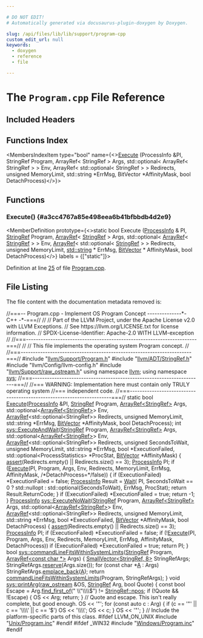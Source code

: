 ```yaml
---

# DO NOT EDIT!
# Automatically generated via docusaurus-plugin-doxygen by Doxygen.

slug: /api/files/lib/lib/support/program-cpp
custom_edit_url: null
keywords:
  - doxygen
  - reference
  - file

---
```





# The `Program.cpp` File Reference

<DoxygenPage pluginConfig={pluginConfig}>



## Included Headers

<IncludesList>
<IncludesListItem
  filePath="llvm/Support/Program.h"
  permalink="/docs/api/files/include/include/llvm/include/llvm/support/program-h"
  isLocal="true" />
<IncludesListItem
  filePath="llvm/ADT/StringRef.h"
  permalink="/docs/api/files/include/include/llvm/include/llvm/adt/stringref-h"
  isLocal="true" />
<IncludesListItem
  filePath="llvm/Config/llvm-config.h"
  permalink=""
  isLocal="true" />
<IncludesListItem
  filePath="llvm/Support/raw_ostream.h"
  permalink="/docs/api/files/include/include/llvm/include/llvm/support/raw-ostream-h"
  isLocal="true" />
<IncludesListItem
  filePath="Unix/Program.inc"
  permalink="/docs/api/files/lib/lib/support/lib/support/unix/program-inc"
  isLocal="true" />
</IncludesList>

## Functions Index

<MembersIndex>

<MembersIndexItem
  type="bool"
  name={<><a href="#a3cc4767a85e498eea6b41bfbbdb4d2e9">Execute</a> (ProcessInfo &amp;PI, StringRef Program, ArrayRef&lt; StringRef &gt; Args, std::optional&lt; ArrayRef&lt; StringRef &gt; &gt; Env, ArrayRef&lt; std::optional&lt; StringRef &gt; &gt; Redirects, unsigned MemoryLimit, std::string &#42;ErrMsg, BitVector &#42;AffinityMask, bool DetachProcess)</>}>
</MembersIndexItem>

</MembersIndex>


<SectionDefinition>

## Functions

### Execute() {#a3cc4767a85e498eea6b41bfbbdb4d2e9}

<MemberDefinition
  prototype={<>static bool Execute (<a href="/docs/api/structs/llvm/sys/processinfo">ProcessInfo</a> &amp; PI, <a href="/docs/api/classes/llvm/stringref">StringRef</a> Program, <a href="/docs/api/classes/llvm/arrayref">ArrayRef</a>&lt; <a href="/docs/api/classes/llvm/stringref">StringRef</a> &gt; Args, std::optional&lt; <a href="/docs/api/classes/llvm/arrayref">ArrayRef</a>&lt; <a href="/docs/api/classes/llvm/stringref">StringRef</a> &gt; &gt; Env, <a href="/docs/api/classes/llvm/arrayref">ArrayRef</a>&lt; std::optional&lt; <a href="/docs/api/classes/llvm/stringref">StringRef</a> &gt; &gt; Redirects, unsigned MemoryLimit, <a href="/docs/api/files/include/include/llvm/include/llvm/demangle/itaniumdemangle-h/#ae2b0d0345572d6718e219aa76d1d54edab45cffe084dd3d20d928bee85e7b0f21">std::string</a> &#42; ErrMsg, <a href="/docs/api/classes/llvm/bitvector">BitVector</a> &#42; AffinityMask, bool DetachProcess)</>}
  labels = {["static"]}>

Definition at line <a href="#l00025">25</a> of file <a href="/docs/api/files/lib/lib/support/program-cpp">Program.cpp</a>.
</MemberDefinition>

</SectionDefinition>

## File Listing

The file content with the documentation metadata removed is:

<ProgramListing>

<Link id="l00001" /><CodeLine lineNumber="1"><Highlight kind="comment">//===-- Program.cpp - Implement OS Program Concept --------------&#42;- C++ -&#42;-===//</Highlight><Highlight kind="normal"></Highlight></CodeLine>
<Link id="l00002" /><CodeLine lineNumber="2"><Highlight kind="normal"></Highlight><Highlight kind="comment">//</Highlight><Highlight kind="normal"></Highlight></CodeLine>
<Link id="l00003" /><CodeLine lineNumber="3"><Highlight kind="normal"></Highlight><Highlight kind="comment">// Part of the LLVM Project, under the Apache License v2.0 with LLVM Exceptions.</Highlight><Highlight kind="normal"></Highlight></CodeLine>
<Link id="l00004" /><CodeLine lineNumber="4"><Highlight kind="normal"></Highlight><Highlight kind="comment">// See https://llvm.org/LICENSE.txt for license information.</Highlight><Highlight kind="normal"></Highlight></CodeLine>
<Link id="l00005" /><CodeLine lineNumber="5"><Highlight kind="normal"></Highlight><Highlight kind="comment">// SPDX-License-Identifier: Apache-2.0 WITH LLVM-exception</Highlight><Highlight kind="normal"></Highlight></CodeLine>
<Link id="l00006" /><CodeLine lineNumber="6"><Highlight kind="normal"></Highlight><Highlight kind="comment">//</Highlight><Highlight kind="normal"></Highlight></CodeLine>
<Link id="l00007" /><CodeLine lineNumber="7"><Highlight kind="normal"></Highlight><Highlight kind="comment">//===----------------------------------------------------------------------===//</Highlight><Highlight kind="normal"></Highlight></CodeLine>
<Link id="l00008" /><CodeLine lineNumber="8"><Highlight kind="normal"></Highlight><Highlight kind="comment">//</Highlight><Highlight kind="normal"></Highlight></CodeLine>
<Link id="l00009" /><CodeLine lineNumber="9"><Highlight kind="normal"></Highlight><Highlight kind="comment">//  This file implements the operating system Program concept.</Highlight><Highlight kind="normal"></Highlight></CodeLine>
<Link id="l00010" /><CodeLine lineNumber="10"><Highlight kind="normal"></Highlight><Highlight kind="comment">//</Highlight><Highlight kind="normal"></Highlight></CodeLine>
<Link id="l00011" /><CodeLine lineNumber="11"><Highlight kind="normal"></Highlight><Highlight kind="comment">//===----------------------------------------------------------------------===//</Highlight><Highlight kind="normal"></Highlight></CodeLine>
<Link id="l00012" /><CodeLine lineNumber="12"><Highlight kind="normal"></Highlight></CodeLine>
<Link id="l00013" /><CodeLine lineNumber="13"><Highlight kind="normal"></Highlight><Highlight kind="preprocessor">#include &quot;<a href="/docs/api/files/include/include/llvm/include/llvm/support/program-h">llvm/Support/Program.h</a>&quot;</Highlight><Highlight kind="normal"></Highlight></CodeLine>
<Link id="l00014" /><CodeLine lineNumber="14"><Highlight kind="normal"></Highlight><Highlight kind="preprocessor">#include &quot;<a href="/docs/api/files/include/include/llvm/include/llvm/adt/stringref-h">llvm/ADT/StringRef.h</a>&quot;</Highlight><Highlight kind="normal"></Highlight></CodeLine>
<Link id="l00015" /><CodeLine lineNumber="15"><Highlight kind="normal"></Highlight><Highlight kind="preprocessor">#include &quot;llvm/Config/llvm-config.h&quot;</Highlight><Highlight kind="normal"></Highlight></CodeLine>
<Link id="l00016" /><CodeLine lineNumber="16"><Highlight kind="normal"></Highlight><Highlight kind="preprocessor">#include &quot;<a href="/docs/api/files/include/include/llvm/include/llvm/support/raw-ostream-h">llvm/Support/raw&#95;ostream.h</a>&quot;</Highlight><Highlight kind="normal"></Highlight></CodeLine>
<Link id="l00017" /><CodeLine lineNumber="17"><Highlight kind="normal"></Highlight><Highlight kind="keyword">using namespace </Highlight><Highlight kind="normal"><a href="/docs/api/namespaces/llvm">llvm</a>;</Highlight></CodeLine>
<Link id="l00018" /><CodeLine lineNumber="18"><Highlight kind="normal"></Highlight><Highlight kind="keyword">using namespace </Highlight><Highlight kind="normal"><a href="/docs/api/namespaces/llvm/sys">sys</a>;</Highlight></CodeLine>
<Link id="l00019" /><CodeLine lineNumber="19"><Highlight kind="normal"></Highlight></CodeLine>
<Link id="l00020" /><CodeLine lineNumber="20"><Highlight kind="normal"></Highlight><Highlight kind="comment">//===----------------------------------------------------------------------===//</Highlight><Highlight kind="normal"></Highlight></CodeLine>
<Link id="l00021" /><CodeLine lineNumber="21"><Highlight kind="normal"></Highlight><Highlight kind="comment">//=== WARNING: Implementation here must contain only TRULY operating system</Highlight><Highlight kind="normal"></Highlight></CodeLine>
<Link id="l00022" /><CodeLine lineNumber="22"><Highlight kind="normal"></Highlight><Highlight kind="comment">//===          independent code.</Highlight><Highlight kind="normal"></Highlight></CodeLine>
<Link id="l00023" /><CodeLine lineNumber="23"><Highlight kind="normal"></Highlight><Highlight kind="comment">//===----------------------------------------------------------------------===//</Highlight><Highlight kind="normal"></Highlight></CodeLine>
<Link id="l00024" /><CodeLine lineNumber="24"><Highlight kind="normal"></Highlight></CodeLine>
<Link id="l00025" /><CodeLine lineNumber="25" lineLink="#a3cc4767a85e498eea6b41bfbbdb4d2e9"><Highlight kind="normal"></Highlight><Highlight kind="keyword">static</Highlight><Highlight kind="normal"> </Highlight><Highlight kind="keywordtype">bool</Highlight><Highlight kind="normal"> <a href="#a3cc4767a85e498eea6b41bfbbdb4d2e9">Execute</a>(<a href="/docs/api/structs/llvm/sys/processinfo">ProcessInfo</a> &amp;PI, <a href="/docs/api/classes/llvm/stringref">StringRef</a> Program,</Highlight></CodeLine>
<Link id="l00026" /><CodeLine lineNumber="26"><Highlight kind="normal">                    <a href="/docs/api/classes/llvm/arrayref">ArrayRef&lt;StringRef&gt;</a> Args,</Highlight></CodeLine>
<Link id="l00027" /><CodeLine lineNumber="27"><Highlight kind="normal">                    std::optional&lt;<a href="/docs/api/classes/llvm/arrayref">ArrayRef&lt;StringRef&gt;</a>&gt; Env,</Highlight></CodeLine>
<Link id="l00028" /><CodeLine lineNumber="28"><Highlight kind="normal">                    <a href="/docs/api/classes/llvm/arrayref">ArrayRef</a>&lt;std::optional&lt;StringRef&gt;&gt; Redirects,</Highlight></CodeLine>
<Link id="l00029" /><CodeLine lineNumber="29"><Highlight kind="normal">                    </Highlight><Highlight kind="keywordtype">unsigned</Highlight><Highlight kind="normal"> MemoryLimit, std::string &#42;ErrMsg,</Highlight></CodeLine>
<Link id="l00030" /><CodeLine lineNumber="30"><Highlight kind="normal">                    <a href="/docs/api/classes/llvm/bitvector">BitVector</a> &#42;AffinityMask, </Highlight><Highlight kind="keywordtype">bool</Highlight><Highlight kind="normal"> DetachProcess);</Highlight></CodeLine>
<Link id="l00031" /><CodeLine lineNumber="31"><Highlight kind="normal"></Highlight></CodeLine>
<Link id="l00032" /><CodeLine lineNumber="32" lineLink="/docs/api/namespaces/llvm/sys/#abb13fbc7f52c659966b05092b19e6e19"><Highlight kind="normal"></Highlight><Highlight kind="keywordtype">int</Highlight><Highlight kind="normal"> <a href="/docs/api/namespaces/llvm/sys/#abb13fbc7f52c659966b05092b19e6e19">sys::ExecuteAndWait</a>(<a href="/docs/api/classes/llvm/stringref">StringRef</a> Program, <a href="/docs/api/classes/llvm/arrayref">ArrayRef&lt;StringRef&gt;</a> Args,</Highlight></CodeLine>
<Link id="l00033" /><CodeLine lineNumber="33"><Highlight kind="normal">                        std::optional&lt;<a href="/docs/api/classes/llvm/arrayref">ArrayRef&lt;StringRef&gt;</a>&gt; Env,</Highlight></CodeLine>
<Link id="l00034" /><CodeLine lineNumber="34"><Highlight kind="normal">                        <a href="/docs/api/classes/llvm/arrayref">ArrayRef</a>&lt;std::optional&lt;StringRef&gt;&gt; Redirects,</Highlight></CodeLine>
<Link id="l00035" /><CodeLine lineNumber="35"><Highlight kind="normal">                        </Highlight><Highlight kind="keywordtype">unsigned</Highlight><Highlight kind="normal"> SecondsToWait, </Highlight><Highlight kind="keywordtype">unsigned</Highlight><Highlight kind="normal"> MemoryLimit,</Highlight></CodeLine>
<Link id="l00036" /><CodeLine lineNumber="36"><Highlight kind="normal">                        std::string &#42;ErrMsg, </Highlight><Highlight kind="keywordtype">bool</Highlight><Highlight kind="normal"> &#42;ExecutionFailed,</Highlight></CodeLine>
<Link id="l00037" /><CodeLine lineNumber="37"><Highlight kind="normal">                        std::optional&lt;ProcessStatistics&gt; &#42;ProcStat,</Highlight></CodeLine>
<Link id="l00038" /><CodeLine lineNumber="38"><Highlight kind="normal">                        <a href="/docs/api/classes/llvm/bitvector">BitVector</a> &#42;AffinityMask) &#123;</Highlight></CodeLine>
<Link id="l00039" /><CodeLine lineNumber="39"><Highlight kind="normal">  <a href="/docs/api/files/lib/lib/target/lib/target/amdgpu/silowercontrolflow-cpp/#a4868c5d81c5ccc98c47aeab6244346a0">assert</a>(Redirects.empty() || Redirects.size() == 3);</Highlight></CodeLine>
<Link id="l00040" /><CodeLine lineNumber="40"><Highlight kind="normal">  <a href="/docs/api/structs/llvm/sys/processinfo">ProcessInfo</a> PI;</Highlight></CodeLine>
<Link id="l00041" /><CodeLine lineNumber="41"><Highlight kind="normal">  </Highlight><Highlight kind="keywordflow">if</Highlight><Highlight kind="normal"> (<a href="#a3cc4767a85e498eea6b41bfbbdb4d2e9">Execute</a>(PI, Program, Args, Env, Redirects, MemoryLimit, ErrMsg,</Highlight></CodeLine>
<Link id="l00042" /><CodeLine lineNumber="42"><Highlight kind="normal">              AffinityMask, </Highlight><Highlight kind="comment">/&#42;DetachProcess=&#42;/</Highlight><Highlight kind="keyword">false</Highlight><Highlight kind="normal">)) &#123;</Highlight></CodeLine>
<Link id="l00043" /><CodeLine lineNumber="43"><Highlight kind="normal">    </Highlight><Highlight kind="keywordflow">if</Highlight><Highlight kind="normal"> (ExecutionFailed)</Highlight></CodeLine>
<Link id="l00044" /><CodeLine lineNumber="44"><Highlight kind="normal">      &#42;ExecutionFailed = </Highlight><Highlight kind="keyword">false</Highlight><Highlight kind="normal">;</Highlight></CodeLine>
<Link id="l00045" /><CodeLine lineNumber="45"><Highlight kind="normal">    <a href="/docs/api/structs/llvm/sys/processinfo">ProcessInfo</a> Result = <a href="/docs/api/namespaces/llvm/#a233737223c9a3dba810df5b91bc91d1fa49bfe5e1e40e44e387a5e03c6ca759c5">Wait</a>(</Highlight></CodeLine>
<Link id="l00046" /><CodeLine lineNumber="46"><Highlight kind="normal">        PI, SecondsToWait == 0 ? std::nullopt : std::optional(SecondsToWait),</Highlight></CodeLine>
<Link id="l00047" /><CodeLine lineNumber="47"><Highlight kind="normal">        ErrMsg, ProcStat);</Highlight></CodeLine>
<Link id="l00048" /><CodeLine lineNumber="48"><Highlight kind="normal">    </Highlight><Highlight kind="keywordflow">return</Highlight><Highlight kind="normal"> Result.ReturnCode;</Highlight></CodeLine>
<Link id="l00049" /><CodeLine lineNumber="49"><Highlight kind="normal">  &#125;</Highlight></CodeLine>
<Link id="l00050" /><CodeLine lineNumber="50"><Highlight kind="normal"></Highlight></CodeLine>
<Link id="l00051" /><CodeLine lineNumber="51"><Highlight kind="normal">  </Highlight><Highlight kind="keywordflow">if</Highlight><Highlight kind="normal"> (ExecutionFailed)</Highlight></CodeLine>
<Link id="l00052" /><CodeLine lineNumber="52"><Highlight kind="normal">    &#42;ExecutionFailed = </Highlight><Highlight kind="keyword">true</Highlight><Highlight kind="normal">;</Highlight></CodeLine>
<Link id="l00053" /><CodeLine lineNumber="53"><Highlight kind="normal"></Highlight></CodeLine>
<Link id="l00054" /><CodeLine lineNumber="54"><Highlight kind="normal">  </Highlight><Highlight kind="keywordflow">return</Highlight><Highlight kind="normal"> -1;</Highlight></CodeLine>
<Link id="l00055" /><CodeLine lineNumber="55"><Highlight kind="normal">&#125;</Highlight></CodeLine>
<Link id="l00056" /><CodeLine lineNumber="56"><Highlight kind="normal"></Highlight></CodeLine>
<Link id="l00057" /><CodeLine lineNumber="57" lineLink="/docs/api/namespaces/llvm/sys/#a76fe26a8f1401a60839398dedb2f170c"><Highlight kind="normal"><a href="/docs/api/structs/llvm/sys/processinfo">ProcessInfo</a> <a href="/docs/api/namespaces/llvm/sys/#a76fe26a8f1401a60839398dedb2f170c">sys::ExecuteNoWait</a>(<a href="/docs/api/classes/llvm/stringref">StringRef</a> Program, <a href="/docs/api/classes/llvm/arrayref">ArrayRef&lt;StringRef&gt;</a> Args,</Highlight></CodeLine>
<Link id="l00058" /><CodeLine lineNumber="58"><Highlight kind="normal">                               std::optional&lt;<a href="/docs/api/classes/llvm/arrayref">ArrayRef&lt;StringRef&gt;</a>&gt; Env,</Highlight></CodeLine>
<Link id="l00059" /><CodeLine lineNumber="59"><Highlight kind="normal">                               <a href="/docs/api/classes/llvm/arrayref">ArrayRef</a>&lt;std::optional&lt;StringRef&gt;&gt; Redirects,</Highlight></CodeLine>
<Link id="l00060" /><CodeLine lineNumber="60"><Highlight kind="normal">                               </Highlight><Highlight kind="keywordtype">unsigned</Highlight><Highlight kind="normal"> MemoryLimit, std::string &#42;ErrMsg,</Highlight></CodeLine>
<Link id="l00061" /><CodeLine lineNumber="61"><Highlight kind="normal">                               </Highlight><Highlight kind="keywordtype">bool</Highlight><Highlight kind="normal"> &#42;ExecutionFailed, <a href="/docs/api/classes/llvm/bitvector">BitVector</a> &#42;AffinityMask,</Highlight></CodeLine>
<Link id="l00062" /><CodeLine lineNumber="62"><Highlight kind="normal">                               </Highlight><Highlight kind="keywordtype">bool</Highlight><Highlight kind="normal"> DetachProcess) &#123;</Highlight></CodeLine>
<Link id="l00063" /><CodeLine lineNumber="63"><Highlight kind="normal">  <a href="/docs/api/files/lib/lib/target/lib/target/amdgpu/silowercontrolflow-cpp/#a4868c5d81c5ccc98c47aeab6244346a0">assert</a>(Redirects.empty() || Redirects.size() == 3);</Highlight></CodeLine>
<Link id="l00064" /><CodeLine lineNumber="64"><Highlight kind="normal">  <a href="/docs/api/structs/llvm/sys/processinfo">ProcessInfo</a> PI;</Highlight></CodeLine>
<Link id="l00065" /><CodeLine lineNumber="65"><Highlight kind="normal">  </Highlight><Highlight kind="keywordflow">if</Highlight><Highlight kind="normal"> (ExecutionFailed)</Highlight></CodeLine>
<Link id="l00066" /><CodeLine lineNumber="66"><Highlight kind="normal">    &#42;ExecutionFailed = </Highlight><Highlight kind="keyword">false</Highlight><Highlight kind="normal">;</Highlight></CodeLine>
<Link id="l00067" /><CodeLine lineNumber="67"><Highlight kind="normal">  </Highlight><Highlight kind="keywordflow">if</Highlight><Highlight kind="normal"> (!<a href="#a3cc4767a85e498eea6b41bfbbdb4d2e9">Execute</a>(PI, Program, Args, Env, Redirects, MemoryLimit, ErrMsg,</Highlight></CodeLine>
<Link id="l00068" /><CodeLine lineNumber="68"><Highlight kind="normal">               AffinityMask, DetachProcess))</Highlight></CodeLine>
<Link id="l00069" /><CodeLine lineNumber="69"><Highlight kind="normal">    </Highlight><Highlight kind="keywordflow">if</Highlight><Highlight kind="normal"> (ExecutionFailed)</Highlight></CodeLine>
<Link id="l00070" /><CodeLine lineNumber="70"><Highlight kind="normal">      &#42;ExecutionFailed = </Highlight><Highlight kind="keyword">true</Highlight><Highlight kind="normal">;</Highlight></CodeLine>
<Link id="l00071" /><CodeLine lineNumber="71"><Highlight kind="normal"></Highlight></CodeLine>
<Link id="l00072" /><CodeLine lineNumber="72"><Highlight kind="normal">  </Highlight><Highlight kind="keywordflow">return</Highlight><Highlight kind="normal"> PI;</Highlight></CodeLine>
<Link id="l00073" /><CodeLine lineNumber="73"><Highlight kind="normal">&#125;</Highlight></CodeLine>
<Link id="l00074" /><CodeLine lineNumber="74"><Highlight kind="normal"></Highlight></CodeLine>
<Link id="l00075" /><CodeLine lineNumber="75" lineLink="/docs/api/namespaces/llvm/sys/#adbd83d14e81066db92fde766029a7c37"><Highlight kind="normal"></Highlight><Highlight kind="keywordtype">bool</Highlight><Highlight kind="normal"> <a href="/docs/api/namespaces/llvm/sys/#a8f03c560e53b510e60a472723126bb52">sys::commandLineFitsWithinSystemLimits</a>(<a href="/docs/api/classes/llvm/stringref">StringRef</a> Program,</Highlight></CodeLine>
<Link id="l00076" /><CodeLine lineNumber="76"><Highlight kind="normal">                                            <a href="/docs/api/classes/llvm/arrayref">ArrayRef&lt;const char &#42;&gt;</a> Args) &#123;</Highlight></CodeLine>
<Link id="l00077" /><CodeLine lineNumber="77"><Highlight kind="normal">  <a href="/docs/api/classes/llvm/smallvector">SmallVector&lt;StringRef, 8&gt;</a> StringRefArgs;</Highlight></CodeLine>
<Link id="l00078" /><CodeLine lineNumber="78"><Highlight kind="normal">  StringRefArgs.<a href="/docs/api/classes/llvm/smallvectorimpl/#a499ea32ca1b8d16cedfe01d1e5b08f29">reserve</a>(Args.size());</Highlight></CodeLine>
<Link id="l00079" /><CodeLine lineNumber="79"><Highlight kind="normal">  </Highlight><Highlight kind="keywordflow">for</Highlight><Highlight kind="normal"> (</Highlight><Highlight kind="keyword">const</Highlight><Highlight kind="normal"> </Highlight><Highlight kind="keywordtype">char</Highlight><Highlight kind="normal"> &#42;<a href="/docs/api/files/lib/lib/ir/builtingcs-cpp/#a2e38c85003a042421cde1647632d0b72">A</a> : Args)</Highlight></CodeLine>
<Link id="l00080" /><CodeLine lineNumber="80"><Highlight kind="normal">    StringRefArgs.<a href="/docs/api/classes/llvm/smallvectorimpl/#a396fcfee6914c76974b73c3d203da6a5">emplace&#95;back</a>(<a href="/docs/api/files/lib/lib/ir/builtingcs-cpp/#a2e38c85003a042421cde1647632d0b72">A</a>);</Highlight></CodeLine>
<Link id="l00081" /><CodeLine lineNumber="81"><Highlight kind="normal">  </Highlight><Highlight kind="keywordflow">return</Highlight><Highlight kind="normal"> <a href="/docs/api/namespaces/llvm/sys/#a8f03c560e53b510e60a472723126bb52">commandLineFitsWithinSystemLimits</a>(Program, StringRefArgs);</Highlight></CodeLine>
<Link id="l00082" /><CodeLine lineNumber="82"><Highlight kind="normal">&#125;</Highlight></CodeLine>
<Link id="l00083" /><CodeLine lineNumber="83"><Highlight kind="normal"></Highlight></CodeLine>
<Link id="l00084" /><CodeLine lineNumber="84" lineLink="/docs/api/namespaces/llvm/sys/#a2407bfb7839e9f051cd446d587f978be"><Highlight kind="normal"></Highlight><Highlight kind="keywordtype">void</Highlight><Highlight kind="normal"> <a href="/docs/api/namespaces/llvm/sys/#a2407bfb7839e9f051cd446d587f978be">sys::printArg</a>(<a href="/docs/api/classes/llvm/raw-ostream">raw&#95;ostream</a> &amp;OS, <a href="/docs/api/classes/llvm/stringref">StringRef</a> Arg, </Highlight><Highlight kind="keywordtype">bool</Highlight><Highlight kind="normal"> Quote) &#123;</Highlight></CodeLine>
<Link id="l00085" /><CodeLine lineNumber="85"><Highlight kind="normal">  </Highlight><Highlight kind="keyword">const</Highlight><Highlight kind="normal"> </Highlight><Highlight kind="keywordtype">bool</Highlight><Highlight kind="normal"> Escape = Arg.<a href="/docs/api/classes/llvm/stringref/#a93b15a8c0022febbe39d17ab933737a8">find&#95;first&#95;of</a>(</Highlight><Highlight kind="stringliteral">&quot; \\&quot;\\\\$&quot;</Highlight><Highlight kind="normal">) != <a href="/docs/api/classes/llvm/stringref/#ad0f54a163ac500b144590640c6f1eb6b">StringRef::npos</a>;</Highlight></CodeLine>
<Link id="l00086" /><CodeLine lineNumber="86"><Highlight kind="normal"></Highlight></CodeLine>
<Link id="l00087" /><CodeLine lineNumber="87"><Highlight kind="normal">  </Highlight><Highlight kind="keywordflow">if</Highlight><Highlight kind="normal"> (!Quote &amp;&amp; !Escape) &#123;</Highlight></CodeLine>
<Link id="l00088" /><CodeLine lineNumber="88"><Highlight kind="normal">    OS &lt;&lt; Arg;</Highlight></CodeLine>
<Link id="l00089" /><CodeLine lineNumber="89"><Highlight kind="normal">    </Highlight><Highlight kind="keywordflow">return</Highlight><Highlight kind="normal">;</Highlight></CodeLine>
<Link id="l00090" /><CodeLine lineNumber="90"><Highlight kind="normal">  &#125;</Highlight></CodeLine>
<Link id="l00091" /><CodeLine lineNumber="91"><Highlight kind="normal"></Highlight></CodeLine>
<Link id="l00092" /><CodeLine lineNumber="92"><Highlight kind="normal">  </Highlight><Highlight kind="comment">// Quote and escape. This isn&#39;t really complete, but good enough.</Highlight><Highlight kind="normal"></Highlight></CodeLine>
<Link id="l00093" /><CodeLine lineNumber="93"><Highlight kind="normal">  OS &lt;&lt; </Highlight><Highlight kind="charliteral">&#39;&quot;&#39;</Highlight><Highlight kind="normal">;</Highlight></CodeLine>
<Link id="l00094" /><CodeLine lineNumber="94"><Highlight kind="normal">  </Highlight><Highlight kind="keywordflow">for</Highlight><Highlight kind="normal"> (</Highlight><Highlight kind="keyword">const</Highlight><Highlight kind="normal"> </Highlight><Highlight kind="keyword">auto</Highlight><Highlight kind="normal"> c : Arg) &#123;</Highlight></CodeLine>
<Link id="l00095" /><CodeLine lineNumber="95"><Highlight kind="normal">    </Highlight><Highlight kind="keywordflow">if</Highlight><Highlight kind="normal"> (c == </Highlight><Highlight kind="charliteral">&#39;&quot;&#39;</Highlight><Highlight kind="normal"> || c == </Highlight><Highlight kind="charliteral">&#39;\\\\&#39;</Highlight><Highlight kind="normal"> || c == </Highlight><Highlight kind="charliteral">&#39;$&#39;</Highlight><Highlight kind="normal">)</Highlight></CodeLine>
<Link id="l00096" /><CodeLine lineNumber="96"><Highlight kind="normal">      OS &lt;&lt; </Highlight><Highlight kind="charliteral">&#39;\\\\&#39;</Highlight><Highlight kind="normal">;</Highlight></CodeLine>
<Link id="l00097" /><CodeLine lineNumber="97"><Highlight kind="normal">    OS &lt;&lt; c;</Highlight></CodeLine>
<Link id="l00098" /><CodeLine lineNumber="98"><Highlight kind="normal">  &#125;</Highlight></CodeLine>
<Link id="l00099" /><CodeLine lineNumber="99"><Highlight kind="normal">  OS &lt;&lt; </Highlight><Highlight kind="charliteral">&#39;&quot;&#39;</Highlight><Highlight kind="normal">;</Highlight></CodeLine>
<Link id="l00100" /><CodeLine lineNumber="100"><Highlight kind="normal">&#125;</Highlight></CodeLine>
<Link id="l00101" /><CodeLine lineNumber="101"><Highlight kind="normal"></Highlight></CodeLine>
<Link id="l00102" /><CodeLine lineNumber="102"><Highlight kind="normal"></Highlight><Highlight kind="comment">// Include the platform-specific parts of this class.</Highlight><Highlight kind="normal"></Highlight></CodeLine>
<Link id="l00103" /><CodeLine lineNumber="103"><Highlight kind="normal"></Highlight><Highlight kind="preprocessor">#ifdef LLVM&#95;ON&#95;UNIX</Highlight><Highlight kind="normal"></Highlight></CodeLine>
<Link id="l00104" /><CodeLine lineNumber="104"><Highlight kind="normal"></Highlight><Highlight kind="preprocessor">#include &quot;<a href="/docs/api/files/lib/lib/support/lib/support/unix/program-inc">Unix/Program.inc</a>&quot;</Highlight><Highlight kind="normal"></Highlight></CodeLine>
<Link id="l00105" /><CodeLine lineNumber="105"><Highlight kind="normal"></Highlight><Highlight kind="preprocessor">#endif</Highlight><Highlight kind="normal"></Highlight></CodeLine>
<Link id="l00106" /><CodeLine lineNumber="106"><Highlight kind="normal"></Highlight><Highlight kind="preprocessor">#ifdef &#95;WIN32</Highlight><Highlight kind="normal"></Highlight></CodeLine>
<Link id="l00107" /><CodeLine lineNumber="107"><Highlight kind="normal"></Highlight><Highlight kind="preprocessor">#include &quot;<a href="/docs/api/files/lib/lib/support/lib/support/windows/program-inc">Windows/Program.inc</a>&quot;</Highlight><Highlight kind="normal"></Highlight></CodeLine>
<Link id="l00108" /><CodeLine lineNumber="108"><Highlight kind="normal"></Highlight><Highlight kind="preprocessor">#endif</Highlight></CodeLine>

</ProgramListing>


</DoxygenPage>
